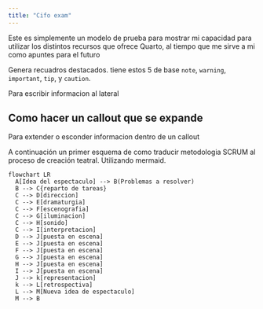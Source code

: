 ```yaml
---
title: "Cifo exam"
---
```


Este es simplemente un modelo de prueba para mostrar mi capacidad para utilizar los distintos recursos que ofrece Quarto, al tiempo que me sirve a mi como apuntes para el futuro 


::: {.callout-note}
Genera recuadros destacados. tiene estos 5 de base
`note`, `warning`, `important`, `tip`, y `caution`.
:::

::: {.column-margin}
Para escribir informacion al lateral
:::


::: {.callout-caution collapse="true"}
## Como hacer un callout que se expande

Para extender o esconder informacion dentro de un callout
:::

A continuación un primer esquema de como traducir metodologia SCRUM al proceso de creación teatral. Utilizando mermaid.

```mermaid
flowchart LR
  A[Idea del espectaculo] --> B(Problemas a resolver)
  B --> C{reparto de tareas}
  C --> D[direccion]
  C --> E[dramaturgia]
  C --> F[escenografia]
  C --> G[iluminacion]
  C --> H[sonido]
  C --> I[interpretacion]
  D --> J[puesta en escena]
  E --> J[puesta en escena]
  F --> J[puesta en escena]
  G --> J[puesta en escena]
  H --> J[puesta en escena]
  I --> J[puesta en escena]
  J --> k[representacion]
  k --> L[retrospectiva]
  L --> M[Nueva idea de espectaculo]
  M --> B
  
  ```


